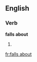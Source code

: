 ==English==

===Verb===
'''falls about'''

# {{en-third-person singular of|fall about}}

[[fr:falls about]]